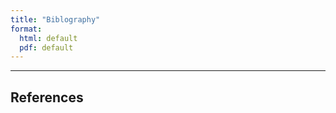 ```yaml
---
title: "Biblography"
format:
  html: default
  pdf: default
---
```


---



## References

::: {#ref}
:::
